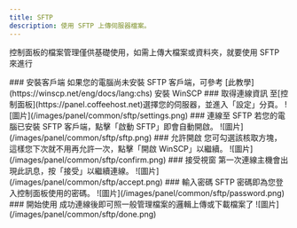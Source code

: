 ```yaml
---
title: SFTP
description: 使用 SFTP 上傳伺服器檔案。
---
```


控制面板的檔案管理僅供基礎使用，如需上傳大檔案或資料夾，就要使用 SFTP 來進行


<Steps>
	<Step>
	    ### 安裝客戶端
        如果您的電腦尚未安裝 SFTP 客戶端，可參考 [此教學](https://winscp.net/eng/docs/lang:chs) 安裝 WinSCP
    </Step>
    <Step>
        ### 取得連線資訊
        至[控制面板](https://panel.coffeehost.net)選擇您的伺服器，並進入「設定」分頁。
        ![圖片](/images/panel/common/sftp/settings.png)
    </Step>
    <Step>
        ### 連線至 SFTP
        若您的電腦已安裝 SFTP 客戶端，點擊「啟動 SFTP」即會自動開啟。
        ![圖片](/images/panel/common/sftp/sftp.png)
    </Step>
    <Step>
        ### 允許開啟
        您可勾選該核取方塊，這樣您下次就不用再允許一次，點擊「開啟 WinSCP」以繼續。
        ![圖片](/images/panel/common/sftp/confirm.png)
    </Step>
    <Step>
        ### 接受視窗
        第一次連線主機會出現此訊息，按「接受」以繼續連線。
        ![圖片](/images/panel/common/sftp/accept.png)
    </Step>
	<Step>
        ### 輸入密碼
        SFTP 密碼即為您登入控制面板使用的密碼。
        ![圖片](/images/panel/common/sftp/password.png)
	</Step>
	<Step>
        ### 開始使用
        成功連線後即可照一般管理檔案的邏輯上傳或下載檔案了
        ![圖片](/images/panel/common/sftp/done.png)
	</Step>
</Steps>
